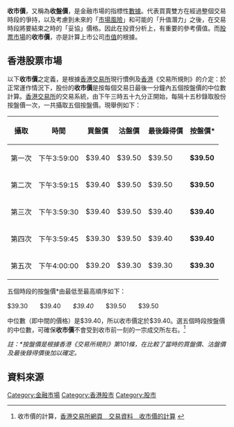 '''收市價'''，又稱為'''收盤價'''，是金融市場的指標性[[數據|數據]]。代表買賣雙方在經過整個交易時段的爭持，以及考慮到未來的「[[市場風險|市場風險]]」和可能的「升值潛力」之後，在交易時段將要結束之時的「妥協」價格。因此在投資分析上，有重要的參考價值。而[[股票市場|股票市場]]的'''收市價'''，亦是計算上市公司[[市值|市值]]的根據。

==香港股票市場==
以下'''收市價'''之定義，是根據[[香港交易所|香港交易所]]現行慣例及[[香港|香港]]《交易所規則》的介定：於正常運作情況下，股份的'''收市價'''是按每個交易日最後一分鐘內五個按盤價的中位數計算。[[香港交易所|香港交易所]]的交易系統，由下午三時五十九分正開始，每隔十五秒錄取股份按盤價一次，一共攝取五個按盤價。現舉例如下：

{| {{prettytable}}
|- bgcolor="#efefef"
! '''攝取'''
! '''時間''' 
! '''買盤價'''
! '''沽盤價'''
! '''最後錄得價'''
! '''按盤價*'''
|-
| 第一次
| 下午3:59:00 
| $39.40
| $39.50 
| $39.50 
| '''$39.50'''
|-
| 第二次
| 下午3:59:15
| $39.40
| $39.50
| $39.50
| '''$39.50'''
|-
| 第三次 
| 下午3:59:30 
| $39.40 
| $39.50 
| $39.40 
| '''$39.40''' 
|- 
| 第四次 
| 下午3:59:45 
| $39.30 
| $39.50 
| $39.40 
| '''$39.40''' 
|- 
| 第五次 
| 下午4:00:00 
| $39.20 
| $39.30 
| $39.30 
| '''$39.30'''
|}

五個時段的按盤價*由最低至最高順序如下：

$39.30　　$39.40　　''$39.40''　　$39.50　　$39.50 

中位數（即中間的價格）是$39.40，所以收市價定於$39.40。選五個時段按盤價的中位數，可確保'''收市價'''不會受到收市前一刻的一宗成交所左右。<ref>收市價的計算，[http://www.hkex.com.hk/tradinfo/closepricecal/closepricecal_c.pdf 香港交易所網頁　交易資料　收市價的計算] {{Wayback|url=http://www.hkex.com.hk/tradinfo/closepricecal/closepricecal_c.pdf |date=20081220134546 }}</ref>


''註：*按盤價是根據香港《交易所規則》第101條，在比較了當時的買盤價、沽盤價及最後錄得價後加以確定。''

==資料來源==
{{Reflist}}

[[Category:金融市場|Category:金融市場]]
[[Category:香港股市|Category:香港股市]]
[[Category:股市|Category:股市]]